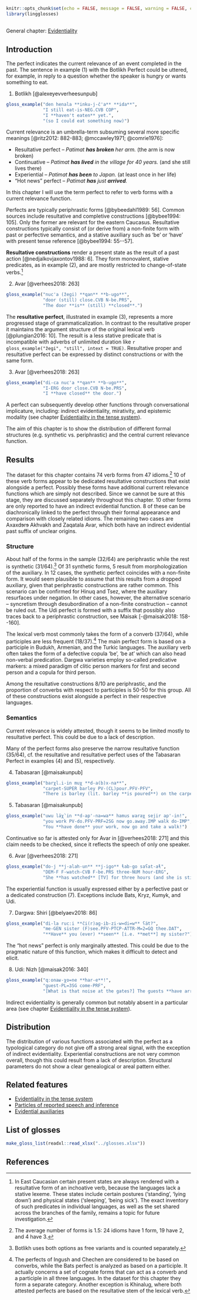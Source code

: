 ```r
knitr::opts_chunk$set(echo = FALSE, message = FALSE, warning = FALSE, comment = '')
library(lingglosses)
```

## {-}

General chapter: [Evidentiality](evidentiality.html)

## Introduction

The perfect indicates the current relevance of an event completed in the past. The sentence in example (@one) with the Botlikh Perfect could be uttered, for example, in reply to a question whether the speaker is hungry or wants something to eat.

(@one) Botlikh [@alexeyevverheesunpub]
```r
gloss_example("den henala **inku-j-č'a** **ida**",
              "I still eat-is-NEG.CVB COP",
              "I **haven't eaten** yet.",
              "(so I could eat something now)")
```

Current relevance is an umbrella-term subsuming several more specific meanings [@ritz2012: 882-883; @mccawley1971; @comrie1976]:

- Resultative perfect -- _Patimat **has broken** her arm._ (the arm is now broken)
- Continuative -- _Patimat **has lived** in the village for 40 years._ (and she still lives there)
- Experiential -- _Patimat **has been** to Japan._ (at least once in her life)
- “Hot news” perfect -- _Patimat **has** just **arrived**._

In this chapter I will use the term perfect to refer to verb forms with a current relevance function.

Perfects are typically periphrastic forms [@bybeedahl1989: 56]. Common sources include resultative and completive constructions [@bybee1994: 105]. Only the former are relevant for the eastern Caucasus. Resultative constructions typically consist of (or derive from) a non-finite form with past or perfective semantics, and a stative auxiliary such as ‘be’ or ‘have’ with present tense reference [@bybee1994: 55--57].

**Resultative constructions** render a present state as the result of a past action [@nedjalkovjaxontov1988: 6]. They form monovalent, stative predicates, as in example (@two), and are mostly restricted to change-of-state verbs.[^1]

(@two) Avar [@verhees2018: 263]
```r
gloss_example("nuc'a (žegi) **qan** **b-ugo**",
              "door (still) close.CVB N-be.PRS",
              "The door **is** (still) **closed**.")
```

[^1]: In East Caucasian certain present states are always rendered with a resultative form of an inchoative verb, because the languages lack a stative lexeme. These states include certain postures (‘standing’, ‘lying down’) and physical states (‘sleeping’, ‘being sick’). The exact inventory of such predicates in individual languages, as well as the set shared across the branches of the family, remains a topic for future investigation.

The **resultative perfect**, illustrated in example (@three), represents a more progressed stage of grammaticalization. In contrast to the resultative proper it maintains the argument structure of the original lexical verb [@plungian2016: 10]. The result is a less stative predicate that is incompatible with adverbs of unlimited duration like `r gloss_example("žegi", "still", intext = TRUE)`. Resultative proper and resultative perfect can be expressed by distinct constructions or with the same form.

(@three) Avar [@verhees2018: 263]
```r
gloss_example("di-ca nuc'a **qan** **b-ugo**",
              "I-ERG door close.CVB N-be.PRS",
              "I **have closed** the door.")
```

A perfect can subsequently develop other functions through conversational implicature, including: indirect evidentiality, mirativity, and epistemic modality (see chapter [Evidentiality in the tense system](evidentiality_tense.html)).

The aim of this chapter is to show the distribution of different formal structures (e.g. synthetic vs. periphrastic) and the central current relevance function.

## Results

The dataset for this chapter contains 74 verb forms from 47 idioms.[^2] 10 of these verb forms appear to be dedicated resultative constructions that exist alongside a perfect. Possibly these forms have additional current relevance functions which are simply not described. Since we cannot be sure at this stage, they are discussed separately throughout this chapter. 10 other forms are only reported to have an indirect evidential function. 8 of these can be diachronically linked to the perfect through their formal appearance and comparison with closely related idioms. The remaining two cases are Axaxdɘrɘ Akhvakh and Zaqatala Avar, which both have an indirect evidential past suffix of unclear origins.

[^2]: The average number of forms is 1.5: 24 idioms have 1 form, 19 have 2, and 4 have 3.

### Structure

About half of the forms in the sample (32/64) are periphrastic while the rest is synthetic (31/64).[^3] Of 31 synthetic forms, 5 result from morphologization of the auxiliary. In 12 cases, the synthetic perfect coincides with a non-finite form. It would seem plausible to assume that this results from a dropped auxiliary, given that periphrastic constructions are rather common. This scenario can be confirmed for Hinuq and Tsez, where the auxiliary resurfaces under negation. In other cases, however, the alternative scenario -- syncretism through desubordination of a non-finite construction -- cannot be ruled out. The Udi perfect is formed with a suffix that possibly also traces back to a periphrastic construction, see Maisak [-@maisak2018: 158--160].

[^3]: Botlikh uses both options as free variants and is counted separately.

The lexical verb most commonly takes the form of a converb (37/64), while participles are less frequent (18/37).[^4] The main perfect form is based on a participle in Budukh, Armenian, and the Turkic languages. The auxiliary verb often takes the form of a defective copula ‘be’, ‘be at’ which can also head non-verbal predication. Dargwa varieties employ so-called predicative markers: a mixed paradigm of clitic person markers for first and second person and a copula for third person.

[^4]: The perfects of Ingush and Chechen are considered to be based on converbs, while the Bats perfect is analyzed as based on a participle. It actually concerns a set of cognate forms that can act as a converb and a participle in all three languages. In the dataset for this chapter they form a separate category. Another exception is Khinalug, where both attested perfects are based on the resultative stem of the lexical verb.

Among the resultative constructions 8/10 are periphrastic, and the proportion of converbs with respect to participles is 50-50 for this group. All of these constructions exist alongside a perfect in their respective languages.

### Semantics

Current relevance is widely attested, though it seems to be limited mostly to resultative perfect. This could be due to a lack of description.

Many of the perfect forms also preserve the narrow resultative function (35/64), cf. the resultative and resultative perfect uses of the Tabasaran Perfect in examples (@four) and (@five), respectively.

(@four) Tabasaran [@maisakunpub]
```r
gloss_example("barχl.i-in muχ **d-a(b)x-na**",
              "carpet-SUPER barley PV-(CL)pour.PFV-PFV",
              "There is barley (lit. barley **is poured**) on the carpet.")
```

(@five) Tabasaran [@maisakunpub]
```r
gloss_example("uwu läχˁin **d-ap'-na=wa** hamus ʁaraχ sejir ap'-in!",
              "you work PV-do.PFV-PRF=2SG now go.away.IMP walk do-IMP",
              "You **have done** your work, now go and take a walk!")
```

Continuative so far is attested only for Avar in [@verhees2018: 271] and this claim needs to be checked, since it reflects the speech of only one speaker.

(@six) Avar [@verhees2018: 271]
```r
gloss_example("do-j **j-alah-un** **j-igo** ɬab-go saʕat-aɬ",
              "DEM-F F-watch-CVB F-be.PRS three-NUM hour-ERG",
              "She **has watched** [TV] for three hours (and she is still watching).")
```

The experiential function is usually expressed either by a perfective past or a dedicated construction (@seven). Exceptions include Bats, Kryz, Kumyk, and Udi.

(@seven) Dargwa: Shiri [@belyaev2018: 86]
```r
gloss_example("di-la rucːi **či(r)ag-ib-zi-w=di=w** ʕät?",
              "me-GEN sister (F)see.PFV-PTCP-ATTR-M=2=GQ thee.DAT",
              "**Have** you (ever) **seen** [i.e. **met**] my sister?")
```

The “hot news” perfect is only marginally attested. This could be due to the pragmatic nature of this function, which makes it difficult to detect and elicit.

(@eight) Udi: Nizh [@maisak2016: 340]
```r
gloss_example("qːonaʁ-χo=ne **har-e**!",
              "guest-PL=3SG come-PRF",
              "[What is that noise at the gates?] The guests **have arrived!**")
```



Indirect evidentiality is generally common but notably absent in a particular area (see chapter [Evidentiality in the tense system](evidentiality_tense.html)).

## Distribution

The distribution of various functions associated with the perfect as a typological category do not give off a strong areal signal, with the exception of indirect evidentiality. Experiential constructions are not very common overall, though this could result from a lack of description. Structural parameters do not show a clear genealogical or areal pattern either.

## Related features {-}

- [Evidentiality in the tense system](evidentiality_tense.html)
- [Particles of reported speech and inference](particles.html)
- [Evidential auxiliaries]()

## List of glosses {-}

```r
make_gloss_list(readxl::read_xlsx("../glosses.xlsx"))
```

## References {-}

